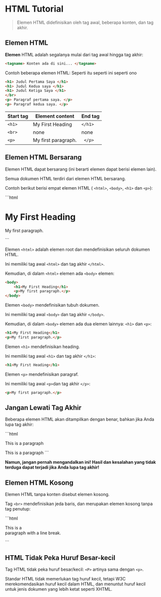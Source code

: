 # HTML Tutorial
>Elemen HTML didefinisikan oleh tag awal, beberapa konten, dan tag akhir.

## Elemen HTML


**Elemen** HTML adalah segalanya mulai dari tag awal hingga tag akhir:

```html
<tagname> Konten ada di sini... </tagname>
```
Contoh beberapa elemen HTML:
Seperti itu seperti ini seperti ono

```html
<h1> Judul Pertama Saya </h1>
<h1> Judul Kedua saya </h1>
<h1> Judul Ketiga Saya </h1>
</br>
<p> Paragraf pertama saya. </p>
<p> Paragraf kedua saya. </p>
```
| Start tag | Element content     | End tag |
|-----------|---------------------|---------|
| ```<h1>```      | My First Heading    | ```</h1> ```  |
| ```<br> ```     | none                | none    |
|``` <p> ```      | My first paragraph. |``` </p>```    |


## Elemen HTML Bersarang
Elemen HTML dapat bersarang (ini berarti elemen dapat berisi elemen lain).

Semua dokumen HTML terdiri dari elemen HTML bersarang.

Contoh berikut berisi empat elemen HTML ( ```<html>```, ```<body>```, ```<h1>``` dan ```<p>```):


<div >
<Trycode code_source="https://www.w3schools.com/html/tryit.asp?filename=tryhtml_elements">
    ```html
<!DOCTYPE html>
<html>
    <body>
        <h1>My First Heading</h1>
        <p>My first paragraph.</p>
    </body>
</html>
    ```
    </Trycode>
</div>

Elemen ```<html>``` adalah elemen root dan mendefinisikan seluruh dokumen HTML.

Ini memiliki tag awal ```<html>``` dan tag akhir ```</html>```.

Kemudian, di dalam ```<html>``` elemen ada ```<body>``` elemen:
```html
<body>
    <h1>My First Heading</h1>
    <p>My first paragraph.</p>
</body>
```
Elemen ```<body>``` mendefinisikan tubuh dokumen.

Ini memiliki tag awal ```<body>``` dan tag akhir ```</body>```.

Kemudian, di dalam ```<body>``` elemen ada dua elemen lainnya: ```<h1>``` dan ```<p>```:

```html
<h1>My First Heading</h1>
<p>My first paragraph.</p>
```

Elemen ```<h1>``` mendefinisikan heading.

Ini memiliki tag awal ```<h1>``` dan tag akhir ```</h1>```:
```html
<h1>My First Heading</h1>
```
Elemen ```<p>``` mendefinisikan paragraf.

Ini memiliki tag awal ```<p>```dan tag akhir ```</p>```:
```html
<p>My first paragraph.</p>
```

## Jangan Lewati Tag Akhir
Beberapa elemen HTML akan ditampilkan dengan benar, bahkan jika Anda lupa tag akhir:

<div >
<Trycode code_source="https://www.w3schools.com/html/tryit.asp?filename=tryhtml_no_endtag">
    ```html
<html>
<body>

<p>This is a paragraph
<p>This is a paragraph

</body>
</html>
    ```
    </Trycode>
</div>

**Namun, jangan pernah mengandalkan ini! Hasil dan kesalahan yang tidak terduga dapat terjadi jika Anda lupa tag akhir!**

## Elemen HTML Kosong
Elemen HTML tanpa konten disebut elemen kosong.

Tag ```<br>``` mendefinisikan jeda baris, dan merupakan elemen kosong tanpa tag penutup:


<div >
<Trycode code_source="https://www.w3schools.com/html/tryit.asp?filename=tryhtml_elements_br">
    ```html
<p>This is a <br> paragraph with a line break.</p>
    ```
    </Trycode>
</div>

## HTML Tidak Peka Huruf Besar-kecil
Tag HTML tidak peka huruf besar/kecil: ```<P>``` artinya sama dengan ```<p>```.

Standar HTML tidak memerlukan tag huruf kecil, tetapi W3C merekomendasikan huruf kecil dalam HTML, dan menuntut huruf kecil untuk jenis dokumen yang lebih ketat seperti XHTML.
